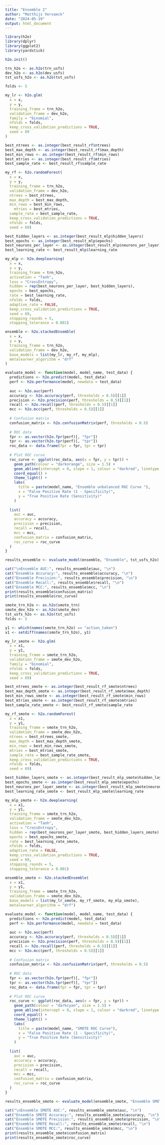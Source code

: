 ---
title: "Ensemble 2"
author: "Matthijs Vervaeck"
date: "2024-05-19"
output: html_document
---

```{r libraries}
library(h2o)
library(dplyr)
library(ggplot2)
library(yardstick)
```

```{r initialize h2o}
h2o.init()
```

```{r unbalanced data add}
trn_h2o <- as.h2o(trn_usfs)
dev_h2o <- as.h2o(dev_usfs)
tst_usfs_h2o <- as.h2o(tst_usfs)
```

```{r folds}
folds <- 5
```

```{r lgr}
my_lr <- h2o.glm(
  x = x,
  y = y,
  training_frame = trn_h2o,
  validation_frame = dev_h2o,
  family = "binomial",
  nfolds = folds,
  keep_cross_validation_predictions = TRUE,
  seed = 69
)
```

```{r rf}
best_ntrees <- as.integer(best_result_rf$ntrees)
best_max_depth <- as.integer(best_result_rf$max_depth)
best_min_rows <- as.integer(best_result_rf$min_rows)
best_mtries <- as.integer(best_result_rf$mtries)
best_sample_rate <- best_result_rf$sample_rate

my_rf <- h2o.randomForest(
  x = x,
  y = y,
  training_frame = trn_h2o,
  validation_frame = dev_h2o,
  ntrees = best_ntrees,
  max_depth = best_max_depth,
  min_rows = best_min_rows,
    mtries = best_mtries,
  sample_rate = best_sample_rate,
  keep_cross_validation_predictions = TRUE,
  nfolds = folds,
  seed = 69)

```

```{r mlp}
best_hidden_layers <- as.integer(best_result_mlp$hidden_layers)
best_epochs <- as.integer(best_result_mlp$epochs)
best_neurons_per_layer <- as.integer(best_result_mlp$neurons_per_layer)
best_learning_rate <- best_result_mlp$learning_rate

my_mlp <- h2o.deeplearning(
  x = x,
  y = y,
  training_frame = trn_h2o,
  activation = "Tanh",
  loss = "CrossEntropy",
  hidden = rep(best_neurons_per_layer, best_hidden_layers),
  epochs = best_epochs,
  rate = best_learning_rate,
  nfolds = folds,
  adaptive_rate = FALSE,
  keep_cross_validation_predictions = TRUE,
  seed = 69,  
  stopping_rounds = 5,
  stopping_tolerance = 0.001)

```

```{r ensemble}
ensemble <- h2o.stackedEnsemble(
  x = x,
  y = y,
  training_frame = trn_h2o,
  validation_frame = dev_h2o,
  base_models = list(my_lr, my_rf, my_mlp),
  metalearner_algorithm = "drf"
)
```

```{r evaluation function}
evaluate_model <- function(model, model_name, test_data) {
  predictions <- h2o.predict(model, test_data)
  perf <- h2o.performance(model, newdata = test_data)
  
  auc <- h2o.auc(perf)
  accuracy <- h2o.accuracy(perf, thresholds = 0.5)[[1]]
  precision <- h2o.precision(perf, thresholds = 0.5)[[1]]
  recall <- h2o.recall(perf, thresholds = 0.5)[[1]]
  mcc <- h2o.mcc(perf, thresholds = 0.5)[[1]]
  
  # Confusion matrix
  confusion_matrix <- h2o.confusionMatrix(perf, thresholds = 0.5)
  
  # ROC data
  fpr <- as.vector(h2o.fpr(perf)[, "fpr"])
  tpr <- as.vector(h2o.tpr(perf)[, "tpr"])
  roc_data <- data.frame(fpr = fpr, tpr = tpr)
  
  # Plot ROC curve
  roc_curve <- ggplot(roc_data, aes(x = fpr, y = tpr)) +
    geom_path(colour = "darkorange", size = 1.5) +
    geom_abline(intercept = 0, slope = 1, colour = "darkred", linetype = "dotted", size = 1.5) +
    coord_equal() +
    theme_light() +
    labs(
      title = paste(model_name, "Ensemble unbalanced ROC Curve "),
      x = "False Positive Rate (1 - Specificity)",
      y = "True Positive Rate (Sensitivity)"
    )
  
  list(
    auc = auc,
    accuracy = accuracy,
    precision = precision,
    recall = recall,
    mcc = mcc,
    confusion_matrix = confusion_matrix,
    roc_curve = roc_curve
  )
}
```

```{r base learners prediction}
results_ensemble <- evaluate_model(ensemble, "Ensemble", tst_usfs_h2o)
```

```{r results ensemble}
cat("\nEnsemble AUC:", results_ensemble$auc, "\n")
cat("Ensemble Accuracy:", results_ensemble$accuracy, "\n")
cat("Ensemble Precision:", results_ensemble$precision, "\n")
cat("Ensemble Recall:", results_ensemble$recall, "\n")
cat("Ensemble MCC:", results_ensemble$mcc, "\n")
print(results_ensemble$confusion_matrix)
print(results_ensemble$roc_curve)
```

```{r}
smote_trn_h2o <- as.h2o(smote_trn)
smote_dev_h2o <- as.h2o(smote_dev)
tst_usfs_h2o <- as.h2o(tst_usfs)
folds <- 5
```

```{r}
y1 <- which(names(smote_trn_h2o) == "action_taken")
x1 <- setdiff(names(smote_trn_h2o), y1)
```

```{r}
my_lr_smote <- h2o.glm(
  x = x1,
  y = y1,
  training_frame = smote_trn_h2o,
  validation_frame = smote_dev_h2o,
  family = "binomial",
  nfolds = folds,
  keep_cross_validation_predictions = TRUE,
  seed = 69)
```

```{r}
best_ntrees_smote <- as.integer(best_result_rf_smote$ntrees)
best_max_depth_smote <- as.integer(best_result_rf_smote$max_depth)
best_min_rows_smote <- as.integer(best_result_rf_smote$min_rows)
best_mtries_smote <- as.integer(best_result_rf_smote$mtries)
best_sample_rate_smote <- best_result_rf_smote$sample_rate

my_rf_smote <- h2o.randomForest(
  x = x1,
  y = y1,
  training_frame = smote_trn_h2o,
  validation_frame = smote_dev_h2o,
  ntrees = best_ntrees_smote,
  max_depth = best_max_depth_smote,
  min_rows = best_min_rows_smote,
  mtries = best_mtries_smote,
  sample_rate = best_sample_rate_smote,
  keep_cross_validation_predictions = TRUE,
  nfolds = folds,
  seed = 69)
```

```{r}
best_hidden_layers_smote <- as.integer(best_result_mlp_smote$hidden_layers)
best_epochs_smote <- as.integer(best_result_mlp_smote$epochs)
best_neurons_per_layer_smote <- as.integer(best_result_mlp_smote$neurons_per_layer)
best_learning_rate_smote <- best_result_mlp_smote$learning_rate

my_mlp_smote <- h2o.deeplearning(
  x = x1,
  y = y1,
  training_frame = smote_trn_h2o,
  validation_frame = smote_dev_h2o,
  activation = "Tanh",
  loss = "CrossEntropy",
  hidden = rep(best_neurons_per_layer_smote, best_hidden_layers_smote),
  epochs = best_epochs_smote,
  rate = best_learning_rate_smote,
  nfolds = folds,
  adaptive_rate = FALSE,
  keep_cross_validation_predictions = TRUE,
  seed = 69,
  stopping_rounds = 5,
  stopping_tolerance = 0.001)
```

```{r}
ensemble_smote <- h2o.stackedEnsemble(
  x = x1,
  y = y1,
  training_frame = smote_trn_h2o,
  validation_frame = smote_dev_h2o,
  base_models = list(my_lr_smote, my_rf_smote, my_mlp_smote),
  metalearner_algorithm = "drf")
```

```{r}
evaluate_model <- function(model, model_name, test_data) {
  predictions <- h2o.predict(model, test_data)
  perf <- h2o.performance(model, newdata = test_data)
  
  auc <- h2o.auc(perf)
  accuracy <- h2o.accuracy(perf, thresholds = 0.5)[[1]]
  precision <- h2o.precision(perf, thresholds = 0.5)[[1]]
  recall <- h2o.recall(perf, thresholds = 0.5)[[1]]
  mcc <- h2o.mcc(perf, thresholds = 0.5)[[1]]
  
  # Confusion matrix
  confusion_matrix <- h2o.confusionMatrix(perf, thresholds = 0.5)
  
  # ROC data
  fpr <- as.vector(h2o.fpr(perf)[, "fpr"])
  tpr <- as.vector(h2o.tpr(perf)[, "tpr"])
  roc_data <- data.frame(fpr = fpr, tpr = tpr)
  
  # Plot ROC curve
  roc_curve <- ggplot(roc_data, aes(x = fpr, y = tpr)) +
    geom_path(colour = "darkcyan", size = 1.5) +
    geom_abline(intercept = 0, slope = 1, colour = "darkred", linetype = "dotted", size = 1.5) +
    coord_equal() +
    theme_light() +
    labs(
      title = paste(model_name, "SMOTE ROC Curve"),
      x = "False Positive Rate (1 - Specificity)",
      y = "True Positive Rate (Sensitivity)"
    )
  
  list(
    auc = auc,
    accuracy = accuracy,
    precision = precision,
    recall = recall,
    mcc = mcc,
    confusion_matrix = confusion_matrix,
    roc_curve = roc_curve
  )
}
```

```{r}
results_ensemble_smote <- evaluate_model(ensemble_smote, "Ensemble SMOTE", tst_usfs_h2o)
```

```{r}
cat("\nEnsemble SMOTE AUC:", results_ensemble_smote$auc, "\n")
cat("Ensemble SMOTE Accuracy:", results_ensemble_smote$accuracy, "\n")
cat("Ensemble SMOTE Precision:", results_ensemble_smote$precision, "\n")
cat("Ensemble SMOTE Recall:", results_ensemble_smote$recall, "\n")
cat("Ensemble SMOTE MCC:", results_ensemble_smote$mcc, "\n")
print(results_ensemble_smote$confusion_matrix)
print(results_ensemble_smote$roc_curve)
```


